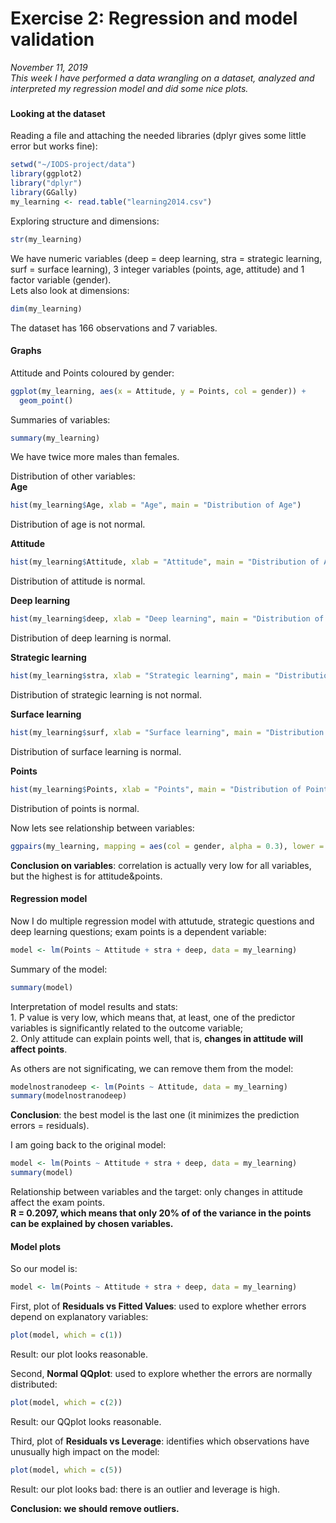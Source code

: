 # Exercise 2: Regression and model validation

*November 11, 2019*  
*This week I have performed a data wrangling on a dataset, analyzed and interpreted my regression model and did some nice plots.*

### {.tabset}

#### **Looking at the dataset** 

Reading a file and attaching the needed libraries (dplyr gives some little error but works fine):  
```r
setwd("~/IODS-project/data")
library(ggplot2)
library("dplyr")
library(GGally)
my_learning <- read.table("learning2014.csv")
```
Exploring structure and dimensions:  
```r
str(my_learning)
```
We have numeric variables (deep = deep learning, stra = strategic learning, surf = surface learning), 3 integer variables (points, age, attitude) and 1 factor variable (gender).  
Lets also look at dimensions:  
```r
dim(my_learning)
```
The dataset has 166 observations and 7 variables. 

#### **Graphs**  

Attitude and Points coloured by gender:  
```r
ggplot(my_learning, aes(x = Attitude, y = Points, col = gender)) +
  geom_point()
```

Summaries of variables: 
```r
summary(my_learning)
```
We have twice more males than females.  

Distribution of other variables:  
**Age**  
```r
hist(my_learning$Age, xlab = "Age", main = "Distribution of Age")
```

Distribution of age is not normal.  

**Attitude**
```r
hist(my_learning$Attitude, xlab = "Attitude", main = "Distribution of Attitude")
```

Distribution of attitude is normal.  

**Deep learning**
```r
hist(my_learning$deep, xlab = "Deep learning", main = "Distribution of Deep learning")
```

Distribution of deep learning is normal.  

**Strategic learning**
```r
hist(my_learning$stra, xlab = "Strategic learning", main = "Distribution of Strategic learning")
```

Distribution of strategic learning is not normal.  

**Surface learning**
```r
hist(my_learning$surf, xlab = "Surface learning", main = "Distribution of Surface learning")
```

Distribution of surface learning is normal.  

**Points**
```r
hist(my_learning$Points, xlab = "Points", main = "Distribution of Points")
```

Distribution of points is normal.  

Now lets see relationship between variables:   
```r
ggpairs(my_learning, mapping = aes(col = gender, alpha = 0.3), lower = list(combo = wrap("facethist", bins = 20)))
```

**Conclusion on variables**: correlation is actually very low for all variables, but the highest is for attitude&points.    

#### **Regression model**

Now I do multiple regression model with attutude, strategic questions and deep learning questions; exam points is a dependent variable:  
```r
model <- lm(Points ~ Attitude + stra + deep, data = my_learning)
```

Summary of the model:  
```r
summary(model)
```

Interpretation of model results and stats:  
1. P value is very low, which means that, at least, one of the predictor variables is significantly related to the outcome variable;  
2. Only attitude can explain points well, that is, **changes in attitude will affect points**.  

As others are not significating, we can remove them from the model:  
```r
modelnostranodeep <- lm(Points ~ Attitude, data = my_learning)
summary(modelnostranodeep)
```

**Conclusion**: the best model is the last one (it minimizes the prediction errors = residuals). 

I am going back to the original model:  
```r
model <- lm(Points ~ Attitude + stra + deep, data = my_learning)
summary(model)
```

Relationship between variables and the target: only changes in attitude affect the exam points.  
**R = 0.2097, which means that only 20% of of the variance in the points can be explained by chosen variables.**

#### **Model plots**  

So our model is:  
```r
model <- lm(Points ~ Attitude + stra + deep, data = my_learning)
```

First, plot of **Residuals vs Fitted Values**: used to explore whether errors depend on explanatory variables:  
```r
plot(model, which = c(1))
```

Result: our plot looks reasonable.  

Second, **Normal QQplot**: used to explore whether the errors are normally distributed:  
```r
plot(model, which = c(2))
```

Result: our QQplot looks reasonable.  

Third, plot of **Residuals vs Leverage**: identifies which observations have unusually high impact on the model:  
```r
plot(model, which = c(5))
```

Result: our plot looks bad: there is an outlier and leverage is high.  

**Conclusion: we should remove outliers.**  

